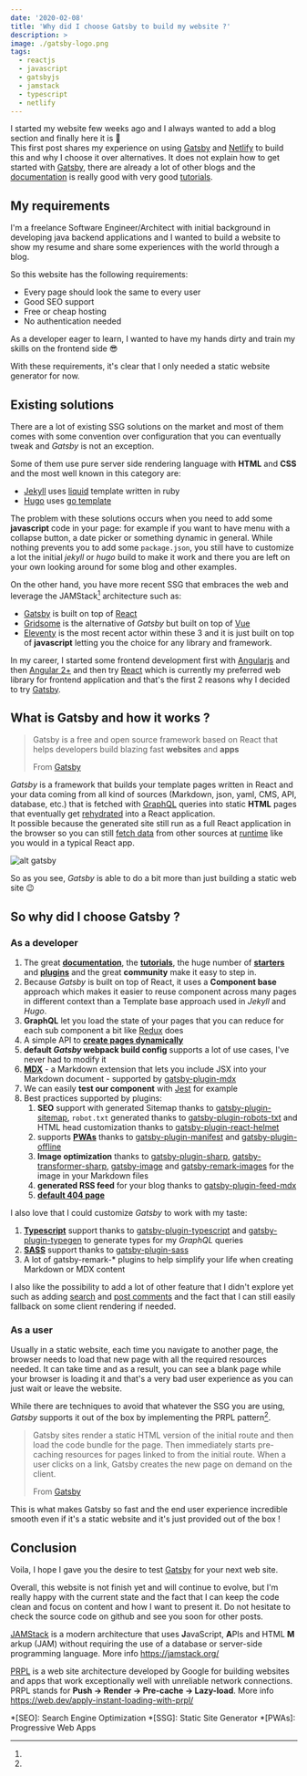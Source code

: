 ```yaml
---
date: '2020-02-08'
title: 'Why did I choose Gatsby to build my website ?'
description: >
image: ./gatsby-logo.png
tags:
  - reactjs
  - javascript
  - gatsbyjs
  - jamstack
  - typescript
  - netlify
---
```


I started my website few weeks ago and I always wanted to add a blog section and finally here it is :slightly_smiling_face:  
This first post shares my experience on using [Gatsby][gatsby] and [Netlify](https://www.netlify.com/) to build this and why I choose it over alternatives.
It does not explain how to get started with [Gatsby][gatsby], there are already a lot of other blogs and the [documentation](https://www.gatsbyjs.org/docs/) is really good with very good [tutorials](https://www.gatsbyjs.org/tutorial/).

## My requirements

I'm a freelance Software Engineer/Architect with initial background in developing java backend applications and I wanted to build a website to show my resume and share some experiences with the world through a blog.

So this website has the following requirements:

- Every page should look the same to every user
- Good SEO support
- Free or cheap hosting
- No authentication needed

As a developer eager to learn, I wanted to have my hands dirty and train my skills on the frontend side :sunglasses:

With these requirements, it's clear that I only needed a static website generator for now.

## Existing solutions

There are a lot of existing SSG solutions on the market and most of them comes with some convention over configuration that you can eventually tweak and _Gatsby_ is not an exception.

Some of them use pure server side rendering language with **HTML** and **CSS** and the most well known in this category are:

- [Jekyll](https://jekyllrb.com/) uses [liquid](https://shopify.github.io/liquid/) template written in ruby
- [Hugo](https://gohugo.io/) uses [go template](https://golang.org/pkg/html/template/)

The problem with these solutions occurs when you need to add some **javascript** code in your page: for example if you want to have menu with a collapse button, a date picker or something dynamic in general. While nothing prevents you to add some `package.json`, you still have to customize a lot the initial _jekyll_ or _hugo_ build to make it work and there you are left on your own looking around for some blog and other examples.

On the other hand, you have more recent SSG that embraces the web and leverage the JAMStack[^jamstack] architecture such as:

- [Gatsby][gatsby] is built on top of [React][reactjs]
- [Gridsome](https://gridsome.org/) is the alternative of _Gatsby_ but built on top of [Vue](https://vuejs.org/)
- [Eleventy](https://www.11ty.dev/) is the most recent actor within these 3 and it is just built on top of **javascript** letting you the choice for any library and framework.

In my career, I started some frontend development first with [Angularjs](https://angularjs.org/) and then [Angular 2+](https://angular.io/) and then try [React][reactjs] which is currently my preferred web library for frontend application and that's the first 2 reasons why I decided to try [Gatsby][gatsby].

## What is Gatsby and how it works ?

> Gatsby is a free and open source framework based on React that helps developers build blazing fast **websites** and **apps**
>
> <footer className="blockquote-footer">
>   From <a href="https://gatsbyjs.org">Gatsby</a>
> </footer>

_Gatsby_ is a framework that builds your template pages written in React and your data coming from all kind of sources (Markdown, json, yaml, CMS, API, database, etc.) that is fetched with [GraphQL](https://graphql.org/) queries into static **HTML** pages that eventually get [rehydrated](https://www.gatsbyjs.org/docs/glossary#hydration) into a React application.  
It possible because the generated site still run as a full React application in the browser so you can still [fetch data](https://www.gatsbyjs.org/docs/client-data-fetching/) from other sources at [runtime](https://www.gatsbyjs.org/docs/glossary#runtime) like you would in a typical React app.

![alt gatsby](./gatsby-flow.png 'Gatsby flow')

So as you see, _Gatsby_ is able to do a bit more than just building a static web site :wink:

## So why did I choose Gatsby ?

### As a developer

1. The great **[documentation](https://www.gatsbyjs.org/docs/)**, the **[tutorials](https://www.gatsbyjs.org/tutorial/)**, the huge number of **[starters](https://www.gatsbyjs.org/starters/)** and **[plugins](https://www.gatsbyjs.org/plugins/)** and the great **community** make it easy to step in.
2. Because _Gatsby_ is built on top of React, it uses a **Component base** approach which makes it easier to reuse component across many pages in different context than a Template base approach used in _Jekyll_ and _Hugo_.
3. **GraphQL** let you load the state of your pages that you can reduce for each sub component a bit like [Redux](https://redux.js.org/) does
4. A simple API to **[create pages dynamically](https://www.gatsbyjs.org/docs/node-apis/#createPages)**
5. **default _Gatsby_ webpack build config** supports a lot of use cases, I've never had to modify it
6. **[MDX](https://www.gatsbyjs.org/docs/glossary/mdx/)** - a Markdown extension that lets you include JSX into your Markdown document - supported by [gatsby-plugin-mdx](https://www.gatsbyjs.org/packages/gatsby-plugin-mdx/)
7. We can easily **test our component** with [Jest](https://jestjs.io/) for example
8. Best practices supported by plugins:
   1. **SEO** support with generated Sitemap thanks to [gatsby-plugin-sitemap](https://www.gatsbyjs.org/packages/gatsby-plugin-sitemap/), `robot.txt` generated thanks to [gatsby-plugin-robots-txt](https://www.gatsbyjs.org/packages/gatsby-plugin-robots-txt/) and HTML head customization thanks to [gatsby-plugin-react-helmet](https://www.gatsbyjs.org/packages/gatsby-plugin-react-helmet/)
   2. supports **[PWAs](https://www.gatsbyjs.org/docs/progressive-web-app/)** thanks to [gatsby-plugin-manifest](https://www.gatsbyjs.org/packages/gatsby-plugin-manifest/) and [gatsby-plugin-offline](https://www.gatsbyjs.org/packages/gatsby-plugin-offline/)
   3. **Image optimization** thanks to [gatsby-plugin-sharp](https://www.gatsbyjs.org/packages/gatsby-plugin-sharp), [gatsby-transformer-sharp](https://www.gatsbyjs.org/packages/gatsby-transformer-sharp/), [gatsby-image](https://www.gatsbyjs.org/packages/gatsby-image/) and [gatsby-remark-images](https://www.gatsbyjs.org/packages/gatsby-remark-images/) for the image in your Markdown files
   4. **generated RSS feed** for your blog thanks to [gatsby-plugin-feed-mdx](https://www.gatsbyjs.org/packages/gatsby-plugin-feed-mdx/)
   5. **[default 404 page](https://www.gatsbyjs.org/docs/add-404-page/)**

I also love that I could customize _Gatsby_ to work with my taste:

1. **[Typescript](https://www.typescriptlang.org/)** support thanks to [gatsby-plugin-typescript](https://www.gatsbyjs.org/packages/gatsby-plugin-typescript/) and [gatsby-plugin-typegen](https://www.gatsbyjs.org/packages/gatsby-plugin-typegen/) to generate types for my _GraphQL_ queries
2. **[SASS](https://sass-lang.com/)** support thanks to [gatsby-plugin-sass](https://www.gatsbyjs.org/packages/gatsby-plugin-sass/)
3. A lot of gatsby-remark-\* plugins to help simplify your life when creating Markdown or MDX content

I also like the possibility to add a lot of other feature that I didn't explore yet such as adding [search](https://www.gatsbyjs.org/docs/adding-search/) and [post comments](https://www.gatsbyjs.org/docs/adding-comments/) and the fact that I can still easily fallback on some client rendering if needed.

### As a user

Usually in a static website, each time you navigate to another page, the browser needs to load that new page with all the required resources needed. It can take time and as a result, you can see a blank page while your browser is loading it and that's a very bad user experience as you can just wait or leave the website.

While there are techniques to avoid that whatever the SSG you are using, _Gatsby_ supports it out of the box by implementing the PRPL pattern[^prpl].

> Gatsby sites render a static HTML version of the initial route and then load the code bundle for the page.
> Then immediately starts pre-caching resources for pages linked to from the initial route.
> When a user clicks on a link, Gatsby creates the new page on demand on the client.
>
> <footer className="blockquote-footer">
>   From <a href="https://www.gatsbyjs.org/docs/prpl-pattern/">Gatsby</a>
> </footer>

This is what makes Gatsby so fast and the end user experience incredible smooth even if it's a static website and it's just provided out of the box !

## Conclusion

Voila, I hope I gave you the desire to test [Gatsby][gatsby] for your next web site.

Overall, this website is not finish yet and will continue to evolve, but I'm really happy with the current state and the fact that I can keep the code clean and focus on content and how I want to present it. Do not hesitate to check the source code on github and see you soon for other posts.

[^jamstack]:
  <u>JAMStack</u> is a modern architecture that uses <b>J</b>avaScript, <b>A</b>PIs and HTML <b>M</b>
  arkup (JAM) without requiring the use of a database or server-side programming language. More
  info <a href="https://jamstack.org/">https://jamstack.org/</a>

[^prpl]:
  <u>PRPL</u> is a web site architecture developed by Google for building websites and apps that work
  exceptionally well with unreliable network connections. PRPL stands for <b>Push -> Render -> Pre-cache -> Lazy-load</b>. 
  More info <a href="https://web.dev/apply-instant-loading-with-prpl/">https://web.dev/apply-instant-loading-with-prpl/</a>

*[SEO]: Search Engine Optimization
*[SSG]: Static Site Generator 
*[PWAs]: Progressive Web Apps

[gatsby]: https://www.gatsbyjs.org/
[reactjs]: https://reactjs.org/
